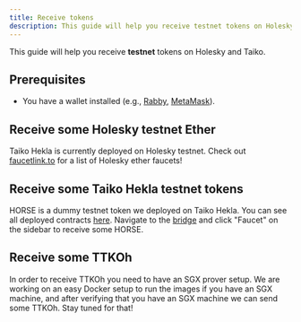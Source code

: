 ```yaml
---
title: Receive tokens
description: This guide will help you receive testnet tokens on Holesky and Taiko.
---
```



This guide will help you receive **testnet** tokens on Holesky and Taiko.

## Prerequisites

- You have a wallet installed (e.g., [Rabby](https://rabby.io/), [MetaMask](https://metamask.io/)).

## Receive some Holesky testnet Ether

Taiko Hekla is currently deployed on Holesky testnet. Check out [faucetlink.to](https://faucetlink.to/) for a list of Holesky ether faucets!

## Receive some Taiko Hekla testnet tokens

HORSE is a dummy testnet token we deployed on Taiko Hekla. You can see all deployed contracts [here](/network-reference/contract-addresses). Navigate to the [bridge](https://bridge.hekla.taiko.xyz) and click "Faucet" on the sidebar to receive some HORSE.

## Receive some TTKOh

<Aside>
In order to receive TTKOh you need to have an SGX prover setup. We are working on an easy Docker setup to run the images if you have an SGX machine, and after verifying that you have an SGX machine we can send some TTKOh. Stay tuned for that!
</Aside>
